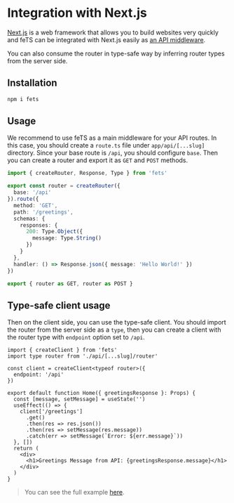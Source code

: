 # Integration with Next.js

[Next.js](https://nextjs.org) is a web framework that allows you to build websites very quickly and
feTS can be integrated with Next.js easily as
[an API middleware](https://nextjs.org/docs/api-routes/api-middlewares).

You can also consume the router in type-safe way by inferring router types from the server side.

## Installation

```sh npm2yarn
npm i fets
```

## Usage

We recommend to use feTS as a main middleware for your API routes. In this case, you should create a
`route.ts` file under `app/api/[...slug]` directory. Since your base route is `/api`, you should
configure `base`. Then you can create a router and export it as `GET` and `POST` methods.

```ts filename=app/api/[...slug]/route.ts
import { createRouter, Response, Type } from 'fets'

export const router = createRouter({
  base: '/api'
}).route({
  method: 'GET',
  path: '/greetings',
  schemas: {
    responses: {
      200: Type.Object({
        message: Type.String()
      })
    }
  },
  handler: () => Response.json({ message: 'Hello World!' })
})

export { router as GET, router as POST }
```

## Type-safe client usage

Then on the client side, you can use the type-safe client. You should import the router from the
server side as a `type`, then you can create a client with the router type with `endpoint` option
set to `/api`.

```tsx filename = pages/index.tsx
import { createClient } from 'fets'
import type router from './api/[...slug]/router'

const client = createClient<typeof router>({
  endpoint: '/api'
})

export default function Home({ greetingsResponse }: Props) {
  const [message, setMessage] = useState('')
  useEffect(() => {
    client['/greetings']
      .get()
      .then(res => res.json())
      .then(res => setMessage(res.message))
      .catch(err => setMessage(`Error: ${err.message}`))
  }, [])
  return (
    <div>
      <h1>Greetings Message from API: {greetingsResponse.message}</h1>
    </div>
  )
}
```

> You can see the full example
> [here](https://github.com/ardatan/fets/tree/master/examples/nextjs-example).
